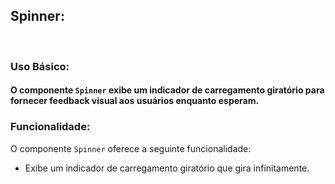 

<Meta of={SpinnerStories} />

## Spinner:

<br />

### Uso Básico:

#### O componente `Spinner` exibe um indicador de carregamento giratório para fornecer feedback visual aos usuários enquanto esperam.


<Canvas />

<Controls/>

### Funcionalidade:

O componente `Spinner` oferece a seguinte funcionalidade:

- Exibe um indicador de carregamento giratório que gira infinitamente.


